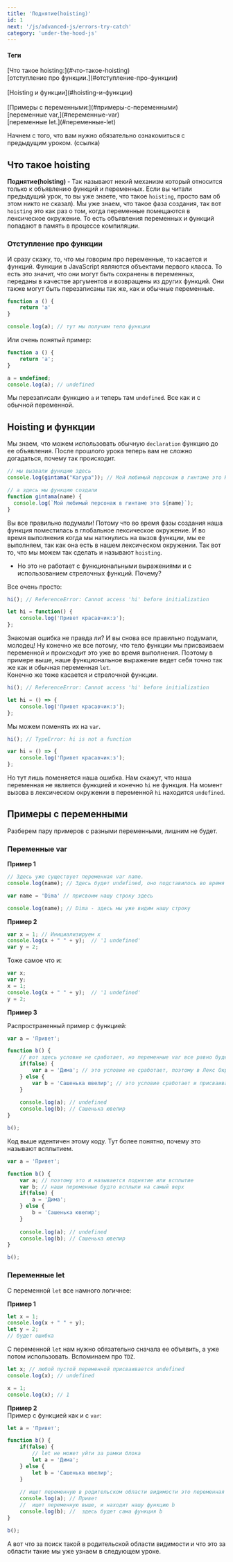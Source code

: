 ```yaml
---
title: 'Поднятие(hoisting)'
id: 1
next: '/js/advanced-js/errors-try-catch'
category: 'under-the-hood-js'
---
```


<div className = 'mdHead'>

#### Теги

<div className = 'tag_js'> [Что такое hoisting:](#что-такое-hoisting) </div>
<div className = 'mini_tag_js'> [отступление про функции.](#отступление-про-функции) </div> <br/>
<div className = 'tag_js'> [Hoisting и функции](#hoisting-и-функции) </div> <br/> 
<div className = 'tag_js'> [Примеры с переменными:](#примеры-с-переменными) </div> 
<div className = 'mini_tag_js'> [переменные var,](#переменные-var) </div>
<div className = 'mini_tag_js'> [переменные let.](#переменные-let) </div> 

</div>

Начнем с того, что вам нужно обязательно ознакомиться с предыдущим уроком. (ссылка)
## Что такое hoisting ##
<b>Поднятие(hoisting) </b> - Так называют некий механизм который относится только к объявлению функций и переменных. Если вы читали предыдущий урок, то вы уже знаете, что такое `hoisting`, просто вам об этом никто не сказал).
Мы уже знаем, что такое фаза создания, так вот `hoisting` это как раз о том, когда переменные помещаются в лексическое окружение. То есть объявления переменных и функций попадают в память в процессе компиляции.
### Отступление про функции
И сразу скажу, то, что мы говорим про переменные, то касается и функций.
Функции в JavaScript являются объектами первого класса. То есть это значит, что они могут быть сохранены в переменных, переданы в качестве аргументов и возвращены из других функций. Они также могут быть перезаписаны так же, как и обычные переменные.
```javascript
function a () {
    return 'a'
}

console.log(a); // тут мы получим тело функции
```
Или очень понятый пример:
```javascript
function a () {
    return 'a';
}

a = undefined;
console.log(a); // undefined
```
Мы перезаписали функцию `a` и теперь там `undefined`. Все как и с обычной переменной.

## Hoisting и функции ###
Мы знаем, что можем использовать обычную `declaration` функцию до ее объявления.
После прошлого урока теперь вам не сложно догадаться, почему так происходит.

```javaScript
// мы вызвали функцию здесь
console.log(gintama("Кагура")); // Мой любимый персонаж в гинтаме это Кагура

// а здесь мы функцию создали
function gintama(name) {
  console.log(`Мой любимый персонаж в гинтаме это ${name}`);
}
```
Вы все правильно подумали! Потому что во время фазы создания наша функция поместилась в глобальное лексическое окружение. И во время выполнения когда мы наткнулись на вызов функции, мы ее выполняем, так как она есть в нашем лексическом окружении. 
Так вот то, что мы можем так сделать и называют `hoisting`.

* Но это не работает с функциональными выражениями и с использованием стрелочных функций. Почему?

Все очень просто:
```javascript
hi(); // ReferenceError: Cannot access 'hi' before initialization

let hi = function() {
    console.log('Привет красавчик:з');
};
```
Знакомая ошибка не правда ли? И вы снова все правильно подумали, молодец!  Ну конечно же все потому, что тело функции мы присваиваем переменной и происходит это уже во время выполнения. Поэтому в примере выше, наше функциональное выражение ведет себя точно так же как и обычная переменная `let`.<br/>
Конечно же тоже касается и стрелочной функции.
```javascript
hi(); // ReferenceError: Cannot access 'hi' before initialization

let hi = () => {
    console.log('Привет красавчик:з');
};
```

Мы можем поменять их на `var`. 
```javascript
hi(); // TypeError: hi is not a function

var hi = () => {
    console.log('Привет красавчик:з');
};
```
Но тут лишь поменяется наша ошибка. Нам скажут, что наша переменная не является функцией и  конечно `hi` не функция. На момент вызова в лексическом окружении в переменной `hi` находится `undefined`.
## Примеры с переменными ##
Разберем пару примеров с разными переменными, лишним не будет.
### Переменные var ###

<b> Пример 1</b>
```javaScript
// Здесь уже существует переменная var name.
console.log(name); // Здесь будет undefined, оно подставилось во время фазы создания.

var name = 'Dima' // присвоим нашу строку здесь

console.log(name); // Dima - здесь мы уже видим нашу строку
```
<b> Пример 2</b>

```javaScript
var x = 1; // Инициализируем x
console.log(x + " " + y);  // '1 undefined'
var y = 2;
```
Тоже самое что и:
```javaScript
var x;
var y;
x = 1; 
console.log(x + " " + y);  // '1 undefined'
y = 2;
```
<b> Пример 3</b>

Распространенный пример с функцией:
```javaScript
var a = 'Привет'; 

function b() {
    // вот здесь условие не сработает, но переменные var все равно будет в лексическом окружении функции
    if(false) { 
        var a = 'Дима'; // это условие не сработает, поэтому в Лекс Окр переменная a останется с undefined
    } else {
        var b = 'Сашенька ювелир'; // это условие сработает и присваивание произойдет
    }
    
    console.log(a); // undefined
    console.log(b); // Сашенька ювелир
}

b();
```
Код выше идентичен этому коду. Тут более понятно, почему это называют всплытием.
```javaScript
var a = 'Привет'; 

function b() {
    var a; // поэтому это и называется поднятие или всплытие
    var b; // наши переменные будто всплыли на самый верх
    if(false) { 
        a = 'Дима'; 
    } else {
        b = 'Сашенька ювелир';
    }
    
    console.log(a); // undefined
    console.log(b); // Сашенька ювелир
}

b();
```

### Переменные let ###
С переменной `let` все намного логичнее:

<b> Пример 1</b>
```javaScript
let x = 1; 
console.log(x + " " + y);
let y = 2;
// будет ошибка
```
С переменной `let` нам нужно обязательно сначала ее объявить, а уже потом использовать. Вспоминаем про `TDZ`.
```javaScript
let x; // любой пустой переменной присваивается undefined
console.log(x); // undefined

x = 1;
console.log(x); // 1
```

<b> Пример 2</b> <br/>
Пример с функцией как и с `var`:
```javaScript
let a = 'Привет'; 

function b() {
    if(false) { 
        // let не может уйти за рамки блока
        let a = 'Дима';  
    } else {
        let b = 'Сашенька ювелир'; 
    }
    
    // ищет переменную в родительском области видимости это переменная a из глобальной области
    console.log(a); // Привет
    //  ищет переменную выше, и находит нашу функцию b
    console.log(b); //  здесь будет сама функция b
}

b();
```
А вот что за поиск такой в родительской области видимости и что это за области такие мы уже узнаем в следующем уроке.

